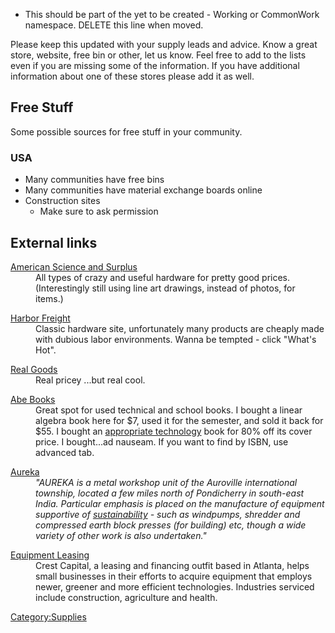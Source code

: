 *This should be part of the yet to be created - Working or CommonWork namespace.  DELETE this line when moved.

Please keep this updated with your supply leads and advice. Know a great store, website, free bin or other, let us know.  Feel free to add to the lists even if you are missing some of the information. If you have additional information about one of these stores please add it as well.

== Free Stuff ==
Some possible sources for free stuff in your community.

===USA===
*Many communities have free bins
*Many communities have material exchange boards online
*Construction sites
**Make sure to ask permission

== External links ==
;[http://www.sciplus.com American Science and Surplus]
: All types of crazy and useful hardware for pretty good prices. (Interestingly still using line art drawings, instead of photos, for items.)

; [http://www.harborfreight.com Harbor Freight]
: Classic hardware site, unfortunately many products are cheaply made with dubious labor environments. Wanna be tempted - click "What's Hot".

;[http://www.realgoods.com Real Goods]	
:Real pricey ...but real cool.

;[http://www.abebooks.com Abe Books]
:Great spot for used technical and school books. I bought a linear algebra book here for $7, used it for the semester, and sold it back for $55. I bought an [[appropriate technology]] book for 80% off its cover price. I bought...ad nauseam. If you want to find by ISBN, use advanced tab.

;[http://www.aureka.com Aureka]		
:<cite>"AUREKA is a metal workshop unit of the Auroville international township, located a few miles north of Pondicherry in south-east India. Particular emphasis is placed on the manufacture of equipment supportive of [[sustainability]] - such as windpumps, shredder and compressed earth block presses (for building) etc, though a wide variety of other work is also undertaken."</cite>

;[http://www.crestcapital.com Equipment Leasing]
: Crest Capital, a leasing and financing outfit based in Atlanta, helps small businesses in their efforts to acquire equipment that employs newer, greener and more efficient technologies. Industries serviced include construction, agriculture and health.

[[Category:Supplies]]